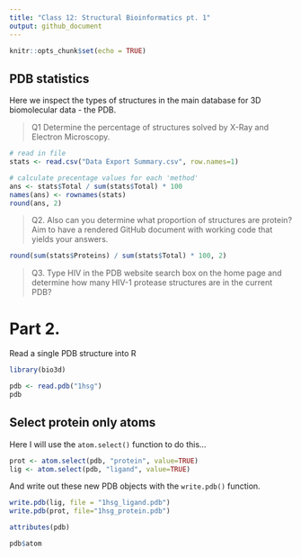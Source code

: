 ```yaml
---
title: "Class 12: Structural Bioinformatics pt. 1"
output: github_document
---
```


```r
knitr::opts_chunk$set(echo = TRUE)
```

## PDB statistics

Here we inspect the types of structures in the main database for 3D biomolecular data - the PDB.

> Q1 Determine the percentage of structures solved by X-Ray and Electron Microscopy. 

```r
# read in file
stats <- read.csv("Data Export Summary.csv", row.names=1)

# calculate precentage values for each 'method' 
ans <- stats$Total / sum(stats$Total) * 100
names(ans) <- rownames(stats)
round(ans, 2)
```

> Q2. Also can you determine what proportion of structures are protein? Aim to have a rendered GitHub document with working code that yields your answers.

```r
round(sum(stats$Proteins) / sum(stats$Total) * 100, 2)
```



> Q3. Type HIV in the PDB website search box on the home page and determine how many HIV-1 protease structures are in the current PDB?

# Part 2.

Read a single PDB structure into R

```r
library(bio3d)

pdb <- read.pdb("1hsg")
pdb
```

## Select protein only atoms

Here I will use the `atom.select()` function to do this...

```r
prot <- atom.select(pdb, "protein", value=TRUE)
lig <- atom.select(pdb, "ligand", value=TRUE)

```

And write out these new PDB objects with the `write.pdb()` function.

```r
write.pdb(lig, file = "1hsg_ligand.pdb")
write.pdb(prot, file="1hsg_protein.pdb")
```



```r
attributes(pdb)
```

```r
pdb$atom
```

